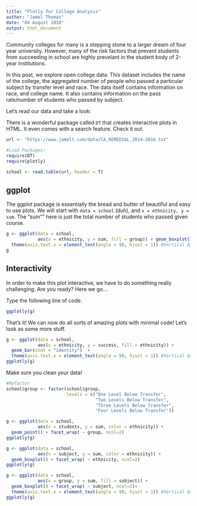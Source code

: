 ```yaml
---
title: "Plotly for College Analysis"
author: "Jamel Thomas"
date: "04 August 2018"
output: html_document
---
```

Community colleges for many is a stepping stone to a larger dream of four year university. However, many of the risk factors that prevent students from succeeding in school are highly prevelant in the student body of 2-year institutions. 

In this post, we explore open college data. This dataset includes the name of the college, the aggregated number of people who passed a particular subject by transfer level and race. The data itself contains information on race, and college name. It also contains information on the pass rate/number of students who passed by subject. 


Let's read our data and take a look:

There is a wonderful package called `DT` that creates interactive plots in HTML. It even comes with a search feature. Check it out. 
```r
url <- "https://www.jamelt.com/data/CA_REMEDIAL_2014-2016.txt"

```

```r
#Load Packages:
require(DT)
require(plotly)

school <- read.table(url, header = T)

```


## ggplot
The ggplot package is essentially the bread and butter of beautiful and easy to use plots. We will start with `data = school` (duh), and `x = ethnicity, y = sum`. The "sum"" here is just the total number of students who passed given course. 

```r
g <- ggplot(data = school,
            aes(x = ethnicity, y = sum, fill = group)) + geom_boxplot() +
  theme(axis.text.x = element_text(angle = 90, hjust = 1)) #Vertical Axis
g
```

## Interactivity
In order to make this plot interactive, we have to do something really challenging. Are you ready? Here we go...

Type the following line of code. 

```r
ggplotly(g)
```

That's it! We can now do all sorts of amazing plots with minimal code! Let's look as some more stuff. 


```r
g <- ggplot(data = school,
            aes(x = ethnicity, y = success, fill = ethnicity)) +
  geom_bar(stat = "identity")  +
  theme(axis.text.x = element_text(angle = 90, hjust = 1)) #Vertical Axis
ggplotly(g)

```

Make sure you clean your data!

```r
#Refactor
school$group <- factor(school$group,
                       levels = c("One Level Below Transfer",
                                  "Two Levels Below Transfer",
                                  "Three Levels Below Transfer",
                                  "Four Levels Below Transfer"))

g <- ggplot(data = school,
            aes(x = students, y = sum, color = ethnicity)) +
  geom_point() + facet_wrap( ~ group, ncol=2)
ggplotly(g)

```


```r

g <- ggplot(data = school,
            aes(x = subject, y = sum, color = ethnicity)) +
  geom_boxplot() + facet_wrap( ~ ethnicity, ncol=2)
ggplotly(g)

```


```r

g <- ggplot(data = school,
            aes(x = group, y = sum, fill = subject)) +
  geom_boxplot() + facet_wrap( ~ subject, ncol=2)+
  theme(axis.text.x = element_text(angle = 90, hjust = 1)) #Vertical Axis
ggplotly(g)
```